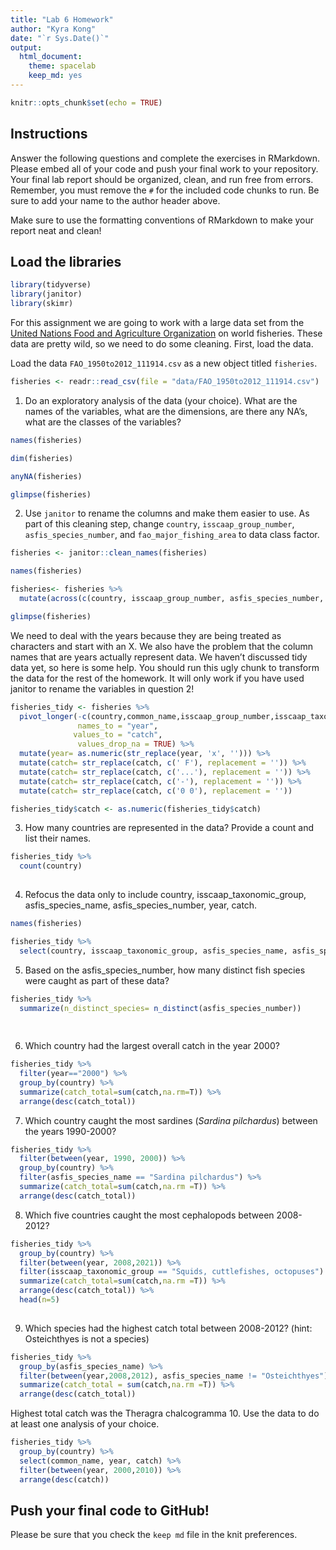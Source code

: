 ```yaml
---
title: "Lab 6 Homework"
author: "Kyra Kong"
date: "`r Sys.Date()`"
output:
  html_document: 
    theme: spacelab
    keep_md: yes
---
```


```r
knitr::opts_chunk$set(echo = TRUE)
```

## Instructions
Answer the following questions and complete the exercises in RMarkdown. Please embed all of your code and push your final work to your repository. Your final lab report should be organized, clean, and run free from errors. Remember, you must remove the `#` for the included code chunks to run. Be sure to add your name to the author header above.  

Make sure to use the formatting conventions of RMarkdown to make your report neat and clean!  

## Load the libraries
```r
library(tidyverse)
library(janitor)
library(skimr)
```

For this assignment we are going to work with a large data set from the [United Nations Food and Agriculture Organization](http://www.fao.org/about/en/) on world fisheries. These data are pretty wild, so we need to do some cleaning. First, load the data.  

Load the data `FAO_1950to2012_111914.csv` as a new object titled `fisheries`.
```r
fisheries <- readr::read_csv(file = "data/FAO_1950to2012_111914.csv")
```

1. Do an exploratory analysis of the data (your choice). What are the names of the variables, what are the dimensions, are there any NA's, what are the classes of the variables?  
```r
names(fisheries)
```
```r
dim(fisheries)
```
```r
anyNA(fisheries)
```
```r
glimpse(fisheries)
```


2. Use `janitor` to rename the columns and make them easier to use. As part of this cleaning step, change `country`, `isscaap_group_number`, `asfis_species_number`, and `fao_major_fishing_area` to data class factor. 
```r
fisheries <- janitor::clean_names(fisheries)
```

```r
names(fisheries)
```


```r
fisheries<- fisheries %>% 
  mutate(across(c(country, isscaap_group_number, asfis_species_number, fao_major_fishing_area),as_factor))
```

```r
glimpse(fisheries)
```


We need to deal with the years because they are being treated as characters and start with an X. We also have the problem that the column names that are years actually represent data. We haven't discussed tidy data yet, so here is some help. You should run this ugly chunk to transform the data for the rest of the homework. It will only work if you have used janitor to rename the variables in question 2!
```r
fisheries_tidy <- fisheries %>% 
  pivot_longer(-c(country,common_name,isscaap_group_number,isscaap_taxonomic_group,asfis_species_number,asfis_species_name,fao_major_fishing_area,measure),
               names_to = "year",
              values_to = "catch",
               values_drop_na = TRUE) %>% 
  mutate(year= as.numeric(str_replace(year, 'x', ''))) %>% 
  mutate(catch= str_replace(catch, c(' F'), replacement = '')) %>% 
  mutate(catch= str_replace(catch, c('...'), replacement = '')) %>% 
  mutate(catch= str_replace(catch, c('-'), replacement = '')) %>% 
  mutate(catch= str_replace(catch, c('0 0'), replacement = ''))

fisheries_tidy$catch <- as.numeric(fisheries_tidy$catch)
```

3. How many countries are represented in the data? Provide a count and list their names.
```r
fisheries_tidy %>% 
  count(country)
 
```

4. Refocus the data only to include country, isscaap_taxonomic_group, asfis_species_name, asfis_species_number, year, catch.

```r
names(fisheries)
```

```r
fisheries_tidy %>% 
  select(country, isscaap_taxonomic_group, asfis_species_name, asfis_species_number, year, catch) 
```

5. Based on the asfis_species_number, how many distinct fish species were caught as part of these data?
```r
fisheries_tidy %>% 
  summarize(n_distinct_species= n_distinct(asfis_species_number))
  
  
```

6. Which country had the largest overall catch in the year 2000?
```r
fisheries_tidy %>% 
  filter(year=="2000") %>% 
  group_by(country) %>% 
  summarize(catch_total=sum(catch,na.rm=T)) %>% 
  arrange(desc(catch_total))
```

7. Which country caught the most sardines (_Sardina pilchardus_) between the years 1990-2000?
```r
fisheries_tidy %>% 
  filter(between(year, 1990, 2000)) %>% 
  group_by(country) %>% 
  filter(asfis_species_name == "Sardina pilchardus") %>% 
  summarize(catch_total=sum(catch,na.rm =T)) %>% 
  arrange(desc(catch_total))
```



8. Which five countries caught the most cephalopods between 2008-2012?
```r
fisheries_tidy %>% 
  group_by(country) %>%  
  filter(between(year, 2008,2021)) %>% 
  filter(isscaap_taxonomic_group == "Squids, cuttlefishes, octopuses") %>% 
  summarize(catch_total=sum(catch,na.rm =T)) %>% 
  arrange(desc(catch_total)) %>% 
  head(n=5)
  
```


9. Which species had the highest catch total between 2008-2012? (hint: Osteichthyes is not a species)
```r
fisheries_tidy %>% 
  group_by(asfis_species_name) %>% 
  filter(between(year,2008,2012), asfis_species_name != "Osteichthyes") %>% 
  summarize(catch_total = sum(catch,na.rm =T)) %>% 
  arrange(desc(catch_total))
```
Highest total catch was the Theragra chalcogramma 
10. Use the data to do at least one analysis of your choice.
```r
fisheries_tidy %>% 
  group_by(country) %>% 
  select(common_name, year, catch) %>% 
  filter(between(year, 2000,2010)) %>% 
  arrange(desc(catch))
```


## Push your final code to GitHub!
Please be sure that you check the `keep md` file in the knit preferences.   